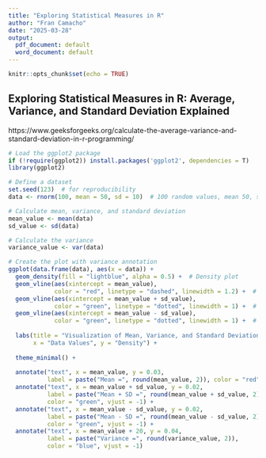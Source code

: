 ```yaml
---
title: "Exploring Statistical Measures in R"
author: "Fran Camacho"
date: "2025-03-28"
output:
  pdf_document: default
  word_document: default
---
```


```r
knitr::opts_chunk$set(echo = TRUE)
```


## Exploring Statistical Measures in R: Average, Variance, and Standard Deviation Explained


https://www.geeksforgeeks.org/calculate-the-average-variance-and-standard-deviation-in-r-programming/



```r
# Load the ggplot2 package
if (!require(ggplot2)) install.packages('ggplot2', dependencies = T)
library(ggplot2)
```


```r
# Define a dataset
set.seed(123)  # for reproducibility
data <- rnorm(100, mean = 50, sd = 10)  # 100 random values, mean 50, sd 10

# Calculate mean, variance, and standard deviation
mean_value <- mean(data)
sd_value <- sd(data)

# Calculate the variance
variance_value <- var(data)

# Create the plot with variance annotation
ggplot(data.frame(data), aes(x = data)) +
  geom_density(fill = "lightblue", alpha = 0.5) +  # Density plot
  geom_vline(aes(xintercept = mean_value), 
             color = "red", linetype = "dashed", linewidth = 1.2) +  # Mean line
  geom_vline(aes(xintercept = mean_value + sd_value), 
             color = "green", linetype = "dotted", linewidth = 1) +  # SD line (right)
  geom_vline(aes(xintercept = mean_value - sd_value), 
             color = "green", linetype = "dotted", linewidth = 1) +  # SD line (left)
  
  labs(title = "Visualization of Mean, Variance, and Standard Deviation", 
       x = "Data Values", y = "Density") +
  
  theme_minimal() +
  
  annotate("text", x = mean_value, y = 0.03, 
           label = paste("Mean =", round(mean_value, 2)), color = "red", vjust = -1) + 
  annotate("text", x = mean_value + sd_value, y = 0.02, 
           label = paste("Mean + SD =", round(mean_value + sd_value, 2)), 
           color = "green", vjust = -1) +
  annotate("text", x = mean_value - sd_value, y = 0.02, 
           label = paste("Mean - SD =", round(mean_value - sd_value, 2)), 
           color = "green", vjust = -1) +
  annotate("text", x = mean_value + 20, y = 0.04, 
           label = paste("Variance =", round(variance_value, 2)), 
           color = "blue", vjust = -1)

```
